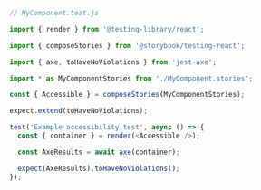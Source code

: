 ```js
// MyComponent.test.js

import { render } from '@testing-library/react';

import { composeStories } from '@storybook/testing-react';

import { axe, toHaveNoViolations } from 'jest-axe';

import * as MyComponentStories from './MyComponent.stories';

const { Accessible } = composeStories(MyComponentStories);

expect.extend(toHaveNoViolations);

test('Example accessibility test', async () => {
  const { container } = render(<Accessible />);

  const AxeResults = await axe(container);

  expect(AxeResults).toHaveNoViolations();
});
```
